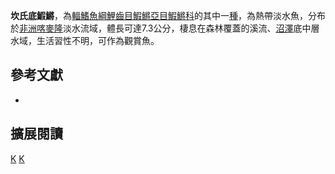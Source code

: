 {{Speciesbox 
| genus = Fundulopanchax
| species = kamdemi
| status = LC
| status_system = IUCN3.1
| authority = [[Akum|Akum]], [[Sonnenberg|Sonnenberg]], [[Van_der_Zee|Van der Zee]] & [[Wildekamp|Wildekamp]], 2007
| synonyms = 
}}
'''坎氏底鰕鱂'''，為[[輻鰭魚綱|輻鰭魚綱]][[鯉齒目|鯉齒目]][[鰕鱂亞目|鰕鱂亞目]][[鰕鱂科|鰕鱂科]]的其中一[[種|種]]，為熱帶淡水魚，分布於[[非洲|非洲]][[喀麥隆|喀麥隆]]淡水流域，體長可達7.3公分，棲息在森林覆蓋的溪流、[[沼澤|沼澤]]底中層水域，生活習性不明，可作為觀賞魚。

== 參考文獻 ==
*{{FishBase_species|genus=Fundulopanchax|species=kamdemi|year=2014|month=7}}

== 擴展閱讀 ==
{{refbegin}}
{{wikispecies-inline|Fundulopanchax kamdemi|坎氏底鰕鱂}}
{{refend}}
{{Taxonbar|from=Q5538211}}

[[Category:觀賞魚|K]]
[[Category:底鰕鱂屬|K]]